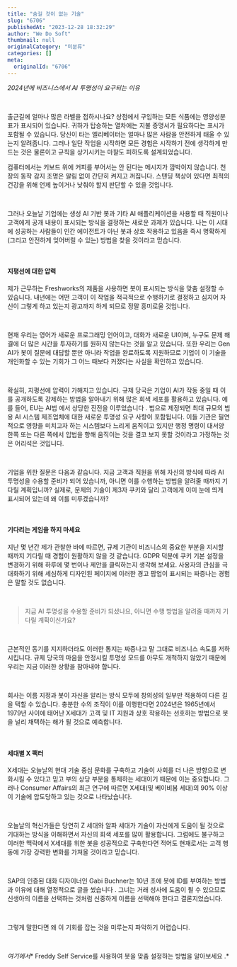 ```yaml
---
title: "숨길 것이 없는 기술"
slug: "6706"
publishedAt: "2023-12-28 18:32:29"
author: "We Do Soft"
thumbnail: null
originalCategory: "미분류"
categories: []
meta:
  originalId: "6706"
---
```


*2024년에 비즈니스에서 AI 투명성이 요구되는 이유*

*​*

출근길에 얼마나 많은 라벨을 접하시나요? 상점에서 구입하는 모든 식품에는 영양성분표가 표시되어 있습니다. 귀하가 탑승하는 열차에는 지불 증명서가 필요하다는 표시가 포함될 수 있습니다. 당신이 타는 엘리베이터는 얼마나 많은 사람을 안전하게 태울 수 있는지 알려줍니다. 그러나 일단 작업을 시작하면 모든 경험은 시작하기 전에 생각하게 만드는 것은 물론이고 규칙을 상기시키는 마찰도 피하도록 설계되었습니다.

컴퓨터에서는 키보드 위에 커피를 부어서는 안 된다는 메시지가 깜박이지 않습니다. 천장의 동작 감지 조명은 알림 없이 간단히 켜지고 꺼집니다. 스탠딩 책상이 있다면 최적의 건강을 위해 언제 높이거나 낮춰야 할지 판단할 수 있을 것입니다.

​

그러나 오늘날 기업에는 생성 AI 기반 봇과 기타 AI 애플리케이션을 사용할 때 직원이나 고객에게 공개 내용이 표시되는 방식을 결정하는 새로운 과제가 있습니다. 나는 이 시대에 성공하는 사람들이 인간 에이전트가 아닌 봇과 상호 작용하고 있음을 즉시 명확하게(그리고 안전하게 잊어버릴 수 있는) 방법을 찾을 것이라고 믿습니다.

​

#### 지평선에 대한 압력

제가 근무하는 Freshworks의 제품을 사용하면 봇이 표시되는 방식을 맞춤 설정할 수 있습니다. 내년에는 어떤 고객이 이 작업을 적극적으로 수행하기로 결정하고 심지어 자신이 그렇게 하고 있는지 광고까지 하게 되므로 정말 흥미로울 것입니다.

​

현재 우리는 영어가 새로운 프로그래밍 언어이고, 대화가 새로운 UI이며, 누구도 문제 해결에 더 많은 시간을 투자하기를 원하지 않는다는 것을 알고 있습니다. 또한 우리는 Gen AI가 봇이 질문에 대답할 뿐만 아니라 작업을 완료하도록 지원하므로 기업이 이 기술을 개인화할 수 있는 기회가 그 어느 때보다 커졌다는 사실을 확인하고 있습니다.

​

확실히, 지평선에 압력이 가해지고 있습니다. 규제 당국은 기업이 AI가 작동 중일 때 이를 공개하도록 강제하는 방법을 알아내기 위해 많은 회색 세포를 활용하고 있습니다. 예를 들어, EU는 AI법 에서 상당한 진전을 이루었습니다 . 법으로 제정되면 최대 규모의 범용 AI 시스템 제조업체에 대한 새로운 투명성 요구 사항이 포함됩니다. 이들 기관은 필연적으로 영향을 미치고자 하는 시스템보다 느리게 움직이고 있지만 행정 명령이 대서양 한쪽 또는 다른 쪽에서 입법을 향해 움직이는 것을 결코 보지 못할 것이라고 가정하는 것은 어리석은 것입니다.

​

기업을 위한 질문은 다음과 같습니다. 지금 고객과 직원을 위해 자신의 방식에 따라 AI 투명성을 수용할 준비가 되어 있습니까, 아니면 이를 수행하는 방법을 알려줄 때까지 기다릴 계획입니까? 실제로, 문제의 기술이 제3자 쿠키와 달리 고객에게 이미 눈에 띄게 표시되어 있는데 왜 이를 미루겠습니까?

​

#### 기다리는 게임을 하지 마세요

지난 몇 년간 제가 관찰한 바에 따르면, 규제 기관이 비즈니스의 중요한 부분을 지시할 때까지 기다릴 때 경험이 원활하지 않을 것 같습니다. GDPR 덕분에 쿠키 기본 설정을 변경하기 위해 하루에 몇 번이나 제안을 클릭하는지 생각해 보세요. 사용자의 관심을 극대화하기 위해 세심하게 디자인된 페이지에 이러한 경고 팝업이 표시되는 짜증나는 경험은 말할 것도 없습니다.

​

> 지금 AI 투명성을 수용할 준비가 되셨나요, 아니면 수행 방법을 알려줄 때까지 기다릴 계획이신가요?

​

근본적인 동기를 지지하더라도 이러한 통지는 짜증나고 말 그대로 비즈니스 속도를 저하시킵니다. 규제 당국의 마음을 안정시킬 투명성 모드를 아무도 개척하지 않았기 때문에 우리는 지금 이러한 상황을 참아내야 합니다.

​

회사는 이름 지정과 봇이 자신을 알리는 방식 모두에 창의성의 일부만 적용하여 다른 길을 택할 수 있습니다. 충분한 수의 조직이 이를 이행한다면 2024년은 1965년에서 1979년 사이에 태어난 X세대가 고객 및 IT 지원과 상호 작용하는 선호하는 방법으로 봇을 널리 채택하는 해가 될 것으로 예측합니다.

​

#### 세대별 X 팩터

X세대는 오늘날의 현대 기술 중심 문화를 구축하고 기술이 사회를 더 나은 방향으로 변화시킬 수 있다고 믿고 부의 상당 부분을 통제하는 세대이기 때문에 이는 중요합니다. 그러나 Consumer Affairs의 최근 연구에 따르면 X세대(및 베이비붐 세대)의 90% 이상이 기술에 압도당하고 있는 것으로 나타났습니다.

​

오늘날의 혁신가들은 당연히 Z 세대와 알파 세대가 기술이 자신에게 도움이 될 것으로 기대하는 방식을 이해하면서 자신의 회색 세포를 많이 활용합니다. 그럼에도 불구하고 이러한 맥락에서 X세대를 위한 봇을 성공적으로 구축한다면 적어도 현재로서는 고객 행동에 가장 강력한 변화를 가져올 것이라고 믿습니다.

​

SAP의 인증된 대화 디자이너인 Gabi Buchner는 10년 초에 봇에 ID를 부여하는 방법과 이유에 대해 열정적으로 글을 썼습니다 . 그녀는 거래 성사에 도움이 될 수 있으므로 신생아의 이름을 선택하는 것처럼 신중하게 이름을 선택해야 한다고 결론지었습니다.

​

그렇게 말한다면 왜 이 기회를 잡는 것을 미루는지 파악하기 어렵습니다.

​

*여기에서** Freddy Self Service를 사용하여 봇을 맞춤 설정하는 방법을 알아보세요 .*

